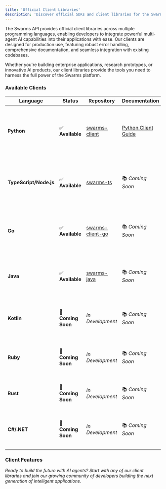 ```yaml
---
title: 'Official Client Libraries'
description: 'Discover official SDKs and client libraries for the Swarms API in multiple programming languages.'
---
```


The Swarms API provides official client libraries across multiple programming languages, enabling developers to integrate powerful multi-agent AI capabilities into their applications with ease. Our clients are designed for production use, featuring robust error handling, comprehensive documentation, and seamless integration with existing codebases.

Whether you're building enterprise applications, research prototypes, or innovative AI products, our client libraries provide the tools you need to harness the full power of the Swarms platform.

### Available Clients

| Language               | Status             | Repository                                                                    | Documentation                                                           | Description                                                                                           |
| ---------------------- | ------------------ | ----------------------------------------------------------------------------- | ----------------------------------------------------------------------- | ----------------------------------------------------------------------------------------------------- |
| **Python**             | ✅ **Available**    | [swarms-client](https://github.com/The-Swarm-Corporation/swarms-sdk)       | [Python Client Guide](/clients/python-client)                           | Production-grade Python client with comprehensive error handling, retry logic, and extensive examples |
| **TypeScript/Node.js** | ✅ **Available**    | [swarms-ts](https://github.com/The-Swarm-Corporation/swarms-ts)               | 📚 _Coming Soon_                                                        | Modern TypeScript client with full type safety, Promise-based API, and Node.js compatibility          |
| **Go**                 | ✅ **Available**    | [swarms-client-go](https://github.com/The-Swarm-Corporation/swarms-sdk-go) | 📚 _Coming Soon_                                                        | High-performance Go client optimized for concurrent operations and microservices                      |
| **Java**               | ✅ **Available**    | [swarms-java](https://github.com/The-Swarm-Corporation/swarms-java)           | 📚 _Coming Soon_                                                        | Enterprise Java client with Spring Boot integration and comprehensive SDK features                    |
| **Kotlin**             | 🚧 **Coming Soon** | _In Development_                                                              | 📚 _Coming Soon_                                                        | Modern Kotlin client with coroutines support and Android compatibility                                |
| **Ruby**               | 🚧 **Coming Soon** | _In Development_                                                              | 📚 _Coming Soon_                                                        | Elegant Ruby client with Rails integration and gem packaging                                          |
| **Rust**               | 🚧 **Coming Soon** | _In Development_                                                              | 📚 _Coming Soon_                                                        | Ultra-fast Rust client with memory safety and zero-cost abstractions                                  |
| **C#/.NET**            | 🚧 **Coming Soon** | _In Development_                                                              | 📚 _Coming Soon_                                                        | .NET client with async/await support and NuGet packaging                                              |

### Client Features

_Ready to build the future with AI agents? Start with any of our client libraries and join our growing community of developers building the next generation of intelligent applications._

